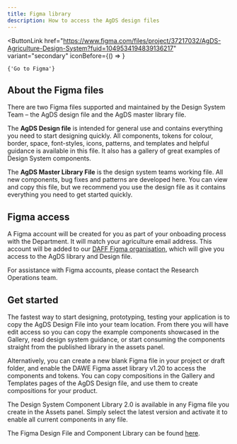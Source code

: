 ```yaml
---
title: Figma library
description: How to access the AgDS design files
---
```


<ButtonLink
	href="https://www.figma.com/files/project/37217032/AgDS-Agriculture-Design-System?fuid=1049534194839136217"
	variant="secondary"
	iconBefore={() => <FigmaLogo />}
>
	{'Go to Figma'}
</ButtonLink>

## About the Figma files

There are two Figma files supported and maintained by the Design System Team – the AgDS design file and the AgDS master library file.

The **AgDS Design file** is intended for general use and contains everything you need to start designing quickly. All components, tokens for colour, border, space, font-styles, icons, patterns, and templates and helpful guidance is available in this file. It also has a gallery of great examples of Design System components.

The **AgDS Master Library File** is the design system teams working file. All new components, bug fixes and patterns are developed here. You can view and copy this file, but we recommend you use the design file as it contains everything you need to get started quickly.

## Figma access

A Figma account will be created for you as part of your onboading process with the Department. It will match your agriculture email address. This account will be added to our [DAFF Figma organisation](https://www.figma.com/files/team/987658210083094931), which will give you access to the AgDS library and Design file.

For assistance with Figma accounts, please contact the Research Operations team.

## Get started

The fastest way to start designing, prototyping, testing your application is to copy the AgDS Design File into your team location. From there you will have edit access so you can copy the example components showcased in the Gallery, read design system guidance, or start consuming the components straight from the published library in the assets panel.

Alternatively, you can create a new blank Figma file in your project or draft folder, and enable the DAWE Figma asset library v1.20 to access the components and tokens. You can copy compositions in the Gallery and Templates pages of the AgDS Design file, and use them to create compositions for your product.

The Design System Component Library 2.0 is available in any Figma file you create in the Assets panel. Simply select the latest version and activate it to enable all current components in any file.

The Figma Design File and Component Library can be found [here](https://www.figma.com/files/project/37217032/AgDS-Agriculture-Design-System?fuid=1049534194839136217).
